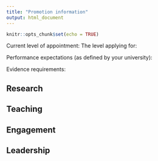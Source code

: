 ```yaml
---
title: "Promotion information"
output: html_document
---
```


```r
knitr::opts_chunk$set(echo = TRUE)
```

Current level of appointment:
The level applying for:

Performance expectations (as defined by your university):

Evidence requirements:

## Research

## Teaching

## Engagement

## Leadership